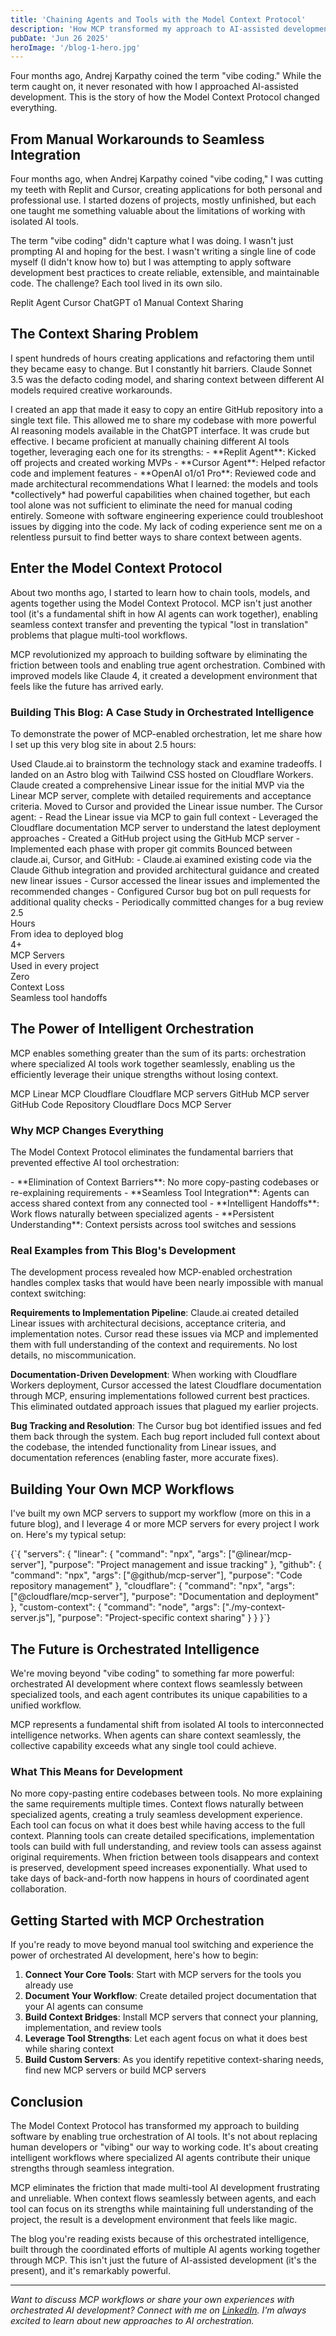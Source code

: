 ```yaml
---
title: 'Chaining Agents and Tools with the Model Context Protocol'
description: 'How MCP transformed my approach to AI-assisted development by enabling seamless context sharing between specialized AI tools, moving beyond manual copy-paste workflows to true agent orchestration.'
pubDate: 'Jun 26 2025'
heroImage: '/blog-1-hero.jpg'
---
```


<CalloutBox type="note" title="Beyond Vibe Coding">
Four months ago, Andrej Karpathy coined the term "vibe coding." While the term caught on, it never resonated with how I approached AI-assisted development. This is the story of how the Model Context Protocol changed everything.
</CalloutBox>

## From Manual Workarounds to Seamless Integration

Four months ago, when Andrej Karpathy coined "vibe coding," I was cutting my teeth with Replit and Cursor, creating applications for both personal and professional use. I started dozens of projects, mostly unfinished, but each one taught me something valuable about the limitations of working with isolated AI tools.

The term "vibe coding" didn't capture what I was doing. I wasn't just prompting AI and hoping for the best. I wasn't writing a single line of code myself (I didn't know how to) but I was attempting to apply software development best practices to create reliable, extensible, and maintainable code. The challenge? Each tool lived in its own silo.

<TechStack title="My Early AI Development Stack">
  <span class="tech-badge">Replit Agent</span>
  <span class="tech-badge">Cursor</span>
  <span class="tech-badge">ChatGPT o1</span>
  <span class="tech-badge tech-badge-warning">Manual Context Sharing</span>
</TechStack>

## The Context Sharing Problem

I spent hundreds of hours creating applications and refactoring them until they became easy to change. But I constantly hit barriers. Claude Sonnet 3.5 was the defacto coding model, and sharing context between different AI models required creative workarounds.

<ProcessStep number="1" title="The Copy-Paste Workflow">
I created an app that made it easy to copy an entire GitHub repository into a single text file. This allowed me to share my codebase with more powerful AI reasoning models available in the ChatGPT interface. It was crude but effective.
</ProcessStep>

<ProcessStep number="2" title="Manual Tool Chaining">
I became proficient at manually chaining different AI tools together, leveraging each one for its strengths:
- **Replit Agent**: Kicked off projects and created working MVPs
- **Cursor Agent**: Helped refactor code and implement features
- **OpenAI o1/o1 Pro**: Reviewed code and made architectural recommendations
</ProcessStep>

<ProcessStep number="3" title="The Collective Intelligence">
What I learned: the models and tools *collectively* had powerful capabilities when chained together, but each tool alone was not sufficient to eliminate the need for manual coding entirely. Someone with software engineering experience could troubleshoot issues by digging into the code. My lack of coding experience sent me on a relentless pursuit to find better ways to share context between agents.
</ProcessStep>

## Enter the Model Context Protocol

About two months ago, I started to learn how to chain tools, models, and agents together using the Model Context Protocol. MCP isn't just another tool (it's a fundamental shift in how AI agents can work together), enabling seamless context transfer and preventing the typical "lost in translation" problems that plague multi-tool workflows.

<CalloutBox type="success" title="The Game Changer">
MCP revolutionized my approach to building software by eliminating the friction between tools and enabling true agent orchestration. Combined with improved models like Claude 4, it created a development environment that feels like the future has arrived early.
</CalloutBox>

### Building This Blog: A Case Study in Orchestrated Intelligence

To demonstrate the power of MCP-enabled orchestration, let me share how I set up this very blog site in about 2.5 hours:

<ProcessStep number="1" title="Strategic Planning with Seamless Context">
Used Claude.ai to brainstorm the technology stack and examine tradeoffs. I landed on an Astro blog with Tailwind CSS hosted on Cloudflare Workers. Claude created a comprehensive Linear issue for the initial MVP via the Linear MCP server, complete with detailed requirements and acceptance criteria.
</ProcessStep>

<ProcessStep number="2" title="Implementation with Full Context Awareness">
Moved to Cursor and provided the Linear issue number. The Cursor agent:
- Read the Linear issue via MCP to gain full context
- Leveraged the Cloudflare documentation MCP server to understand the latest deployment approaches
- Created a GitHub project using the GitHub MCP server
- Implemented each phase with proper git commits
</ProcessStep>

<ProcessStep number="3" title="Iterative Refinement with Orchestrated Intelligence">
Bounced between claude.ai, Cursor, and GitHub:
- Claude.ai examined existing code via the Claude Github integration and provided architectural guidance and created new linear issues
- Cursor accessed the linear issues and implemented the recommended changes
- Configured Cursor bug bot on pull requests for additional quality checks
- Periodically committed changes for a bug review
</ProcessStep>

<StatsGrid columns={3}>
  <div class="stat-item">
    <div class="stat-number">2.5</div>
    <div class="stat-label">Hours</div>
    <div class="stat-description">From idea to deployed blog</div>
  </div>
  
  <div class="stat-item">
    <div class="stat-number">4+</div>
    <div class="stat-label">MCP Servers</div>
    <div class="stat-description">Used in every project</div>
  </div>
  
  <div class="stat-item">
    <div class="stat-number">Zero</div>
    <div class="stat-label">Context Loss</div>
    <div class="stat-description">Seamless tool handoffs</div>
  </div>
</StatsGrid>

## The Power of Intelligent Orchestration

MCP enables something greater than the sum of its parts: orchestration where specialized AI tools work together seamlessly, enabling us the efficiently leverage their unique strengths without losing context.

<TechStack title="My Current Orchestrated Stack">
  <span class="tech-badge tech-badge-success">MCP</span>
  <span class="tech-badge tech-badge-primary">Linear MCP</span>
  <span class="tech-badge">Cloudflare</span>
  <span class="tech-badge">Cloudflare MCP servers</span>
  <span class="tech-badge">GitHub MCP server</span>
  <span class="tech-badge tech-badge-warning">GitHub</span>
  <span class="tech-badge">Code Repository</span>
  <span class="tech-badge tech-badge-secondary">Cloudflare Docs MCP Server</span>
</TechStack>

### Why MCP Changes Everything

The Model Context Protocol eliminates the fundamental barriers that prevented effective AI tool orchestration:

<CalloutBox type="info" title="MCP's Revolutionary Impact">
- **Elimination of Context Barriers**: No more copy-pasting codebases or re-explaining requirements
- **Seamless Tool Integration**: Agents can access shared context from any connected tool
- **Intelligent Handoffs**: Work flows naturally between specialized agents
- **Persistent Understanding**: Context persists across tool switches and sessions
</CalloutBox>

### Real Examples from This Blog's Development

The development process revealed how MCP-enabled orchestration handles complex tasks that would have been nearly impossible with manual context switching:

**Requirements to Implementation Pipeline**: Claude.ai created detailed Linear issues with architectural decisions, acceptance criteria, and implementation notes. Cursor read these issues via MCP and implemented them with full understanding of the context and requirements. No lost details, no miscommunication.

**Documentation-Driven Development**: When working with Cloudflare Workers deployment, Cursor accessed the latest Cloudflare documentation through MCP, ensuring implementations followed current best practices. This eliminated outdated approach issues that plagued my earlier projects.

**Bug Tracking and Resolution**: The Cursor bug bot identified issues and fed them back through the system. Each bug report included full context about the codebase, the intended functionality from Linear issues, and documentation references (enabling faster, more accurate fixes).

## Building Your Own MCP Workflows

I've built my own MCP servers to support my workflow (more on this in a future blog), and I leverage 4 or more MCP servers for every project I work on. Here's my typical setup:

<CodeDemo title="My MCP Configuration" language="json" filename="mcp-config.json">
{`{
  "servers": {
    "linear": {
      "command": "npx",
      "args": ["@linear/mcp-server"],
      "purpose": "Project management and issue tracking"
    },
    "github": {
      "command": "npx", 
      "args": ["@github/mcp-server"],
      "purpose": "Code repository management"
    },
    "cloudflare": {
      "command": "npx",
      "args": ["@cloudflare/mcp-server"],
      "purpose": "Documentation and deployment"
    },
    "custom-context": {
      "command": "node",
      "args": ["./my-context-server.js"],
      "purpose": "Project-specific context sharing"
    }
  }
}`}
</CodeDemo>

## The Future is Orchestrated Intelligence

We're moving beyond "vibe coding" to something far more powerful: orchestrated AI development where context flows seamlessly between specialized tools, and each agent contributes its unique capabilities to a unified workflow.

<CalloutBox type="info" title="The Orchestration Revolution">
MCP represents a fundamental shift from isolated AI tools to interconnected intelligence networks. When agents can share context seamlessly, the collective capability exceeds what any single tool could achieve.
</CalloutBox>

### What This Means for Development

<ProcessStep number="1" title="Elimination of Manual Context Management">
No more copy-pasting entire codebases between tools. No more explaining the same requirements multiple times. Context flows naturally between specialized agents, creating a truly seamless development experience.
</ProcessStep>

<ProcessStep number="2" title="Intelligent Specialization">
Each tool can focus on what it does best while having access to the full context. Planning tools can create detailed specifications, implementation tools can build with full understanding, and review tools can assess against original requirements.
</ProcessStep>

<ProcessStep number="3" title="Exponentially Accelerated Development">
When friction between tools disappears and context is preserved, development speed increases exponentially. What used to take days of back-and-forth now happens in hours of coordinated agent collaboration.
</ProcessStep>

## Getting Started with MCP Orchestration

If you're ready to move beyond manual tool switching and experience the power of orchestrated AI development, here's how to begin:

1. **Connect Your Core Tools**: Start with MCP servers for the tools you already use
2. **Document Your Workflow**: Create detailed project documentation that your AI agents can consume
3. **Build Context Bridges**: Install MCP servers that connect your planning, implementation, and review tools
4. **Leverage Tool Strengths**: Let each agent focus on what it does best while sharing context
5. **Build Custom Servers**: As you identify repetitive context-sharing needs, find new MCP servers or build MCP servers

<ResourceCard
  title="Model Context Protocol Documentation"
  url="https://modelcontextprotocol.io/"
  description="The official MCP documentation with implementation guides and server examples."
  type="docs"
  author="Anthropic"
/>

<ResourceCard
  title="Cloudflare MCP Servers"
  url="https://developers.cloudflare.com/agents/model-context-protocol/mcp-servers-for-cloudflare/"
  description="Official MCP servers for Cloudflare services including Workers, R2, D1, and more."
  type="tool"
  author="Cloudflare"
/>

<ResourceCard
  title="Andrej Karpathy on Vibe Coding"
  url="https://x.com/karpathy/status/1886192184808149383"
  description="The original tweet that coined the term 'vibe coding' and sparked discussions about AI-assisted development."
  type="article"
  author="Andrej Karpathy"
/>

## Conclusion

The Model Context Protocol has transformed my approach to building software by enabling true orchestration of AI tools. It's not about replacing human developers or "vibing" our way to working code. It's about creating intelligent workflows where specialized AI agents contribute their unique strengths through seamless integration.

MCP eliminates the friction that made multi-tool AI development frustrating and unreliable. When context flows seamlessly between agents, and each tool can focus on its strengths while maintaining full understanding of the project, the result is a development environment that feels like magic.

The blog you're reading exists because of this orchestrated intelligence, built through the coordinated efforts of multiple AI agents working together through MCP. This isn't just the future of AI-assisted development (it's the present), and it's remarkably powerful.

---

*Want to discuss MCP workflows or share your own experiences with orchestrated AI development? Connect with me on [LinkedIn](https://www.linkedin.com/in/michael-collier-5565b919/). I'm always excited to learn about new approaches to AI orchestration.*

